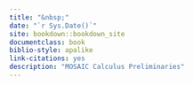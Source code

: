 ```yaml
--- 
title: "&nbsp;"
date: "`r Sys.Date()`"
site: bookdown::bookdown_site
documentclass: book
biblio-style: apalike
link-citations: yes
description: "MOSAIC Calculus Preliminaries"
---
```








